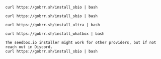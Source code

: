 
<Tabs>
<TabItem value="seedboxio" label="Seedbox.io">

```
curl https://gobrr.sh/install_sbio | bash
```

</TabItem>

<TabItem value="swizzinnet" label="Swizzin.net">

```
curl https://gobrr.sh/install_sbio | bash
```

</TabItem>

<TabItem value="ultra" label="Ultra.cc">

```
curl https://gobrr.sh/install_ultra | bash
```

</TabItem>

<TabItem value="whatbox" label="WhatBox">

```
curl https://gobrr.sh/install_whatbox | bash
```

</TabItem>

<TabItem value="other" label="Other provider">

```
The seedbox.io installer might work for other providers, but if not reach out in Discord.
curl https://gobrr.sh/install_sbio | bash
```

</TabItem>

</Tabs>
